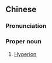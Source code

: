 {{also|土卫七}}
==Chinese==
{{zh-forms|s=土卫七}}
{{wikipedia|lang=zh}}

===Pronunciation===
{{zh-pron
|m=Tǔwèiqī
|cat=pn
}}

===Proper noun===
{{zh-proper noun}}

# {{lb|zh|astronomy}} [[Hyperion]]